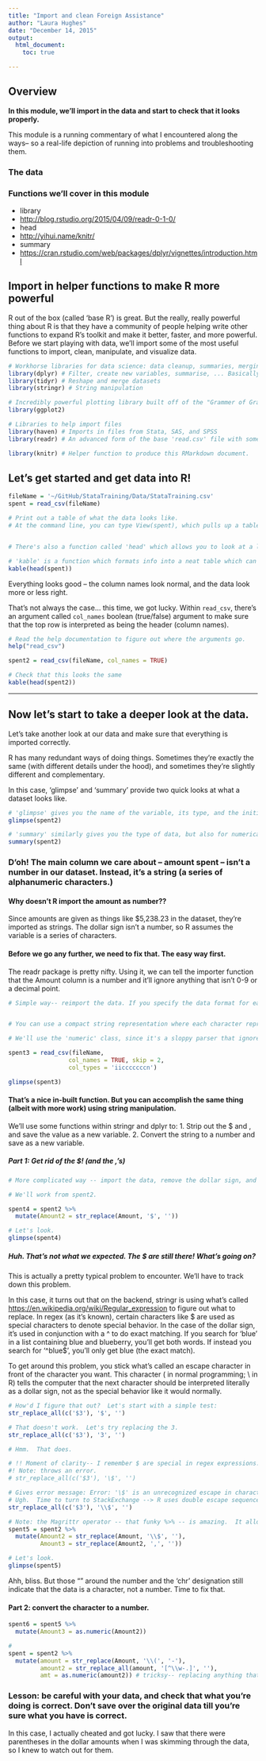```yaml
---
title: "Import and clean Foreign Assistance"
author: "Laura Hughes"
date: "December 14, 2015"
output: 
  html_document:
    toc: true

---
```


## Overview

**In this module, we'll import in the data and start to check that it looks properly.**

This module is a running commentary of what I encountered along the ways-- so a real-life depiction of running into problems and troubleshooting them.

### The data


### Functions we'll cover in this module
* library
* [http://blog.rstudio.org/2015/04/09/readr-0-1-0/](readr::read_csv)
* head
* [http://yihui.name/knitr/](knitr::kable)
* summary
* [https://cran.rstudio.com/web/packages/dplyr/vignettes/introduction.html](dplyr::glimpse)

## Import in helper functions to make R more powerful
R out of the box (called 'base R') is great. But the really, really powerful thing about R is that they have a community of people helping write other functions to expand R's toolkit and make it better, faster, and more powerful. Before we start playing with data, we'll import some of the most useful functions to import, clean, manipulate, and visualize data.

```r
# Workhorse libraries for data science: data cleanup, summaries, merging, etc.
library(dplyr) # Filter, create new variables, summarise, ... Basically, anything you can think to do to a dataset
library(tidyr) # Reshape and merge datasets
library(stringr) # String manipulation

# Incredibly powerful plotting library built off of the "Grammer of Graphics"
library(ggplot2)

# Libraries to help import files
library(haven) # Imports in files from Stata, SAS, and SPSS
library(readr) # An advanced form of the base 'read.csv' file with some added functionality.

library(knitr) # Helper function to produce this RMarkdown document.
```

## Let's get started and get data into R!

```r
fileName = '~/GitHub/StataTraining/Data/StataTraining.csv'
spent = read_csv(fileName)

# Print out a table of what the data looks like.
# At the command line, you can type View(spent), which pulls up a table to view the data.


# There's also a function called 'head' which allows you to look at a little bit of the data so you don't have to see the full thing.  It'll show you the first 6 rows of any dataset.

# 'kable' is a function which formats info into a neat table which can be 
kable(head(spent))
```

Everything looks good -- the column names look normal, and the data look more or less right.

That's not always the case... this time, we got lucky.  Within `read_csv`, there's an argument called `col_names` boolean (true/false) argument to make sure that the top row is interpreted as being the header (column names).

```r
# Read the help documentation to figure out where the arguments go.
help("read_csv")

spent2 = read_csv(fileName, col_names = TRUE)

# Check that this looks the same
kable(head(spent2))
```


---

## Now let's start to take a deeper look at the data.
Let's take another look at our data and make sure that everything is imported correctly.

R has many redundant ways of doing things. Sometimes they're exactly the same 
(with different details under the hood), and sometimes they're slightly different and complementary.

In this case, 'glimpse' and 'summary' provide two quick looks at what a dataset looks like.

```r
# 'glimpse' gives you the name of the variable, its type, and the initial values.
glimpse(spent2)

# 'summary' similarly gives you the type of data, but also for numerical data, gives you quick stats on the range of the data, the mean, and the distribution.
summary(spent2)

```

### D'oh! The main column we care about -- amount spent -- isn't a number in our dataset.  Instead, it's a string (a series of alphanumeric characters.)

#### Why doesn't R import the amount as number??
Since amounts are given as things like $5,238.23 in the dataset, they're imported as strings. The dollar sign isn't a number, so R assumes the variable is a series of characters.

#### Before we go any further, we need to fix that.  The easy way first.
The readr package is pretty nifty.  Using it, we can tell the importer function that the Amount column is a number and it'll ignore anything that isn't 0-9 or a decimal point.

```r
# Simple way-- reimport the data. If you specify the data format for each of the columns, it should take care of the rest.


# You can use a compact string representation where each character represents one column: c = character, i = integer, n = number, d = double, l = logical, D = date, T = date time, t = time, ? = guess, or _/- to skip the column.

# We'll use the 'numeric' class, since it's a sloppy parser that ignores everything except numbers, -, and .

spent3 = read_csv(fileName,
                 col_names = TRUE, skip = 2,
                 col_types = 'iicccccccn')

glimpse(spent3)

```


#### That's a nice in-built function. But you can accomplish the same thing (albeit with more work) using string manipulation.
We'll use some functions within stringr and dplyr to: 
1. Strip out the $ and , and save the value as a new variable.
2. Convert the string to a number and save as a new variable.

##### Part 1: Get rid of the $! (and the ,'s)
```r
# More complicated way -- import the data, remove the dollar sign, and convert the strings to numbers.

# We'll work from spent2.

spent4 = spent2 %>% 
  mutate(Amount2 = str_replace(Amount, '$', ''))

# Let's look.
glimpse(spent4)

```

##### Huh.  That's not what we expected.  The $ are still there!  What's going on?
This is actually a pretty typical problem to encounter.  We'll have to track down this problem.  

In this case, it turns out that on the backend, stringr is using what's called [https://en.wikipedia.org/wiki/Regular_expression](Regular Expression Matching) to figure out what to replace.  In regex (as it's known), certain characters like $ are used as special characters to denote special behavior.  In the case of the dollar sign, it's used in conjunction with a ^ to do exact matching.  If you search for 'blue' in a list containing blue and blueberry, you'll get both words.  If instead you search for '^blue$', you'll only get blue (the exact match).

To get around this problem, you stick what's called an escape character in front of the character you want.  This character (\ in normal programming; \\ in R) tells the computer that the next character should be interpreted literally as a dollar sign, not as the special behavior like it would normally.


```r
# How'd I figure that out?  Let's start with a simple test:
str_replace_all(c('$3'), '$', '')

# That doesn't work.  Let's try replacing the 3.
str_replace_all(c('$3'), '3', '')

# Hmm.  That does.  

# !! Moment of clarity-- I remember $ are special in regex expressions.  Normally, you fix this by adding \ before the special character.
#! Note: throws an error.
# str_replace_all(c('$3'), '\$', '')

# Gives error message: Error: '\$' is an unrecognized escape in character string starting "'\$"
# Ugh.  Time to turn to StackExchange --> R uses double escape sequences.  Problem solved!
str_replace_all(c('$3'), '\\$', '')

# Note: the Magrittr operator -- that funky %>% -- is amazing.  It allows you to string together operations from the dplyr package, instead of having to call them sequentially.
spent5 = spent2 %>% 
  mutate(Amount2 = str_replace(Amount, '\\$', ''),
         Amount3 = str_replace(Amount2, ',', ''))

# Let's look.
glimpse(spent5)

```

Ahh, bliss.  But those "" around the number and the 'chr' designation still indicate that the data is a character, not a number.  Time to fix that.

#### Part 2: convert the character to a number.
```r
spent6 = spent5 %>% 
  mutate(Amount3 = as.numeric(Amount2))

# 
spent = spent2 %>% 
  mutate(amount = str_replace(Amount, '\\(', '-'), 
         amount2 = str_replace_all(amount, '[^\\w-.]', ''),
         amt = as.numeric(amount2)) # tricksy-- replacing anything that isn't a 'word' -- letter or number
```


### Lesson: be careful with your data, and check that what you're doing is correct. Don't save over the original data till you're sure what you have is correct.

In this case, I actually cheated and got lucky. I saw that there were parentheses in the dollar amounts when I was skimming through the data, so I knew to watch out for them.